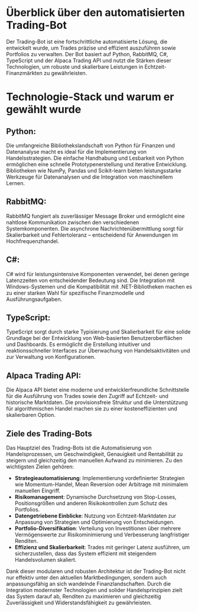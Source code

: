 # Überblick über den automatisierten Trading-Bot
Der Trading-Bot ist eine fortschrittliche automatisierte Lösung, die entwickelt wurde, um Trades präzise und effizient auszuführen sowie Portfolios zu verwalten. Der Bot basiert auf Python, RabbitMQ, C#, TypeScript und der Alpaca Trading API und nutzt die Stärken dieser Technologien, um robuste und skalierbare Leistungen in Echtzeit-Finanzmärkten zu gewährleisten.

# Technologie-Stack und warum er gewählt wurde
## Python:
Die umfangreiche Bibliothekslandschaft von Python für Finanzen und Datenanalyse macht es ideal für die Implementierung von Handelsstrategien.
Die einfache Handhabung und Lesbarkeit von Python ermöglichen eine schnelle Prototypenerstellung und iterative Entwicklung.
Bibliotheken wie NumPy, Pandas und Scikit-learn bieten leistungsstarke Werkzeuge für Datenanalysen und die Integration von maschinellem Lernen.

## RabbitMQ:
RabbitMQ fungiert als zuverlässiger Message Broker und ermöglicht eine nahtlose Kommunikation zwischen den verschiedenen Systemkomponenten.
Die asynchrone Nachrichtenübermittlung sorgt für Skalierbarkeit und Fehlertoleranz – entscheidend für Anwendungen im Hochfrequenzhandel.

## C#:
C# wird für leistungsintensive Komponenten verwendet, bei denen geringe Latenzzeiten von entscheidender Bedeutung sind.
Die Integration mit Windows-Systemen und die Kompatibilität mit .NET-Bibliotheken machen es zu einer starken Wahl für spezifische Finanzmodelle und Ausführungsaufgaben.

## TypeScript:
TypeScript sorgt durch starke Typisierung und Skalierbarkeit für eine solide Grundlage bei der Entwicklung von Web-basierten Benutzeroberflächen und Dashboards.
Es ermöglicht die Erstellung intuitiver und reaktionsschneller Interfaces zur Überwachung von Handelsaktivitäten und zur Verwaltung von Konfigurationen.

## Alpaca Trading API:
Die Alpaca API bietet eine moderne und entwicklerfreundliche Schnittstelle für die Ausführung von Trades sowie den Zugriff auf Echtzeit- und historische Marktdaten.
Die provisionsfreie Struktur und die Unterstützung für algorithmischen Handel machen sie zu einer kosteneffizienten und skalierbaren Option.

## Ziele des Trading-Bots
Das Hauptziel des Trading-Bots ist die Automatisierung von Handelsprozessen, um Geschwindigkeit, Genauigkeit und Rentabilität zu steigern und gleichzeitig den manuellen Aufwand zu minimieren. Zu den wichtigsten Zielen gehören:

- **Strategieautomatisierung**: Implementierung vordefinierter Strategien wie Momentum-Handel, Mean Reversion oder Arbitrage mit minimalem manuellen Eingriff.
- **Risikomanagement**: Dynamische Durchsetzung von Stop-Losses, Positionsgrößen und anderen Risikokontrollen zum Schutz des Portfolios.
- **Datengetriebene Einblicke**: Nutzung von Echtzeit-Marktdaten zur Anpassung von Strategien und Optimierung von Entscheidungen.
- **Portfolio-Diversifikation**: Verteilung von Investitionen über mehrere Vermögenswerte zur Risikominimierung und Verbesserung langfristiger Renditen.
- **Effizienz und Skalierbarkeit**: Trades mit geringer Latenz ausführen, um sicherzustellen, dass das System effizient mit steigendem Handelsvolumen skaliert.

Dank dieser modularen und robusten Architektur ist der Trading-Bot nicht nur effektiv unter den aktuellen Marktbedingungen, sondern auch anpassungsfähig an sich wandelnde Finanzlandschaften. Durch die Integration modernster Technologien und solider Handelsprinzipien zielt das System darauf ab, Renditen zu maximieren und gleichzeitig Zuverlässigkeit und Widerstandsfähigkeit zu gewährleisten.